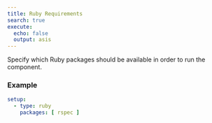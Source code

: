 ```yaml
---
title: Ruby Requirements
search: true
execute:
  echo: false
  output: asis
---
```


Specify which Ruby packages should be available in order to run the component.

### Example

```yaml
setup:
  - type: ruby
    packages: [ rspec ]

```



